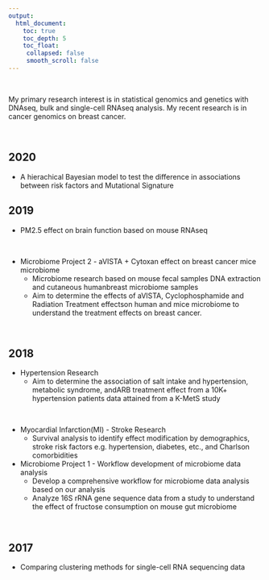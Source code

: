 ```yaml
---
output:
  html_document:
    toc: true
    toc_depth: 5
    toc_float:
     collapsed: false
     smooth_scroll: false
---
```


<link rel="stylesheet" href="styles.css" type="text/css">

<br> 

My primary research interest is in statistical genomics and genetics with DNAseq, bulk and single-cell RNAseq analysis. My recent research is in cancer genomics on breast cancer.

<br>

## 2020
+ A hierachical Bayesian model to test the difference in associations between risk factors and Mutational Signature

## 2019

+ PM2.5 effect on brain function based on mouse RNAseq 
    
    
<br>

+ Microbiome Project 2 - aVISTA + Cytoxan effect on breast cancer mice microbiome
    + Microbiome research based on mouse fecal samples DNA extraction and cutaneous humanbreast microbiome samples
    + Aim to determine the effects of aVISTA, Cyclophosphamide and Radiation Treatment effectson human and mice microbiome to understand the treatment effects on breast cancer.

<br>

## 2018 

+ Hypertension Research
    + Aim to determine the association of salt intake and hypertension, metabolic syndrome, andARB treatment effect from a 10K+ hypertension patients data attained from a K-MetS study
    
<br>

+ Myocardial Infarction(MI) - Stroke Research
    + Survival analysis to identify effect modification by demographics, stroke risk factors e.g. hypertension, diabetes, etc., and Charlson comorbidities
<br>

+ Microbiome Project 1 - Workflow development of microbiome data analysis
    + Develop a comprehensive workflow for microbiome data analysis based on our analysis
    + Analyze 16S rRNA gene sequence data from a study to understand the effect of fructose consumption on mouse gut microbiome
    
<br>

## 2017

+ Comparing clustering methods for single-cell RNA sequencing data
